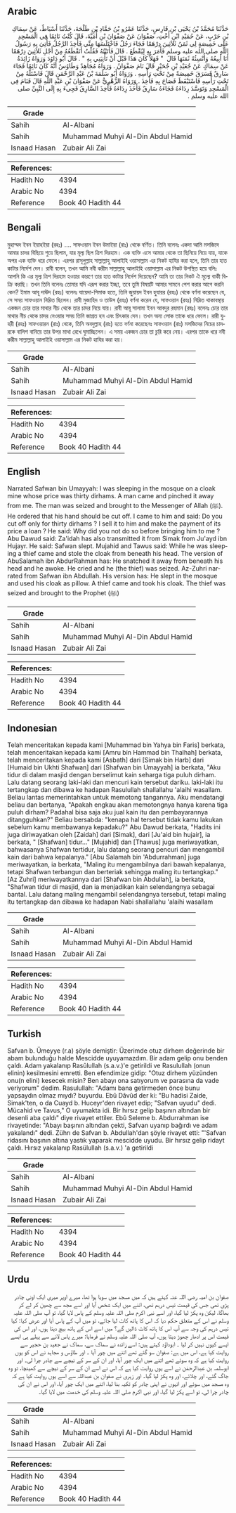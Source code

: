 ## Arabic


<div dir="rtl" lang="ar" style={{fontSize:'larger',backgroundColor:'#f8f9fa',padding:20}}>
حَدَّثَنَا مُحَمَّدُ بْنُ يَحْيَى بْنِ فَارِسٍ، حَدَّثَنَا عَمْرُو بْنُ حَمَّادِ بْنِ طَلْحَةَ، حَدَّثَنَا أَسْبَاطٌ، عَنْ سِمَاكِ بْنِ حَرْبٍ، عَنْ حُمَيْدِ ابْنِ أُخْتِ، صَفْوَانَ عَنْ صَفْوَانَ بْنِ أُمَيَّةَ، قَالَ كُنْتُ نَائِمًا فِي الْمَسْجِدِ عَلَى خَمِيصَةٍ لِي ثَمَنُ ثَلاَثِينَ دِرْهَمًا فَجَاءَ رَجُلٌ فَاخْتَلَسَهَا مِنِّي فَأُخِذَ الرَّجُلُ فَأُتِيَ بِهِ رَسُولُ اللَّهِ صلى الله عليه وسلم فَأَمَرَ بِهِ لِيُقْطَعَ ‏.‏ قَالَ فَأَتَيْتُهُ فَقُلْتُ أَنَقْطَعُهُ مِنْ أَجْلِ ثَلاَثِينَ دِرْهَمًا أَنَا أَبِيعُهُ وَأُنْسِئُهُ ثَمَنَهَا قَالَ ‏ "‏ فَهَلاَّ كَانَ هَذَا قَبْلَ أَنْ تَأْتِيَنِي بِهِ ‏"‏ ‏.‏ قَالَ أَبُو دَاوُدَ وَرَوَاهُ زَائِدَةُ عَنْ سِمَاكٍ عَنْ جُعَيْدِ بْنِ جُحَيْرٍ قَالَ نَامَ صَفْوَانُ ‏.‏ وَرَوَاهُ مُجَاهِدٌ وَطَاوُسٌ أَنَّهُ كَانَ نَائِمًا فَجَاءَ سَارِقٌ فَسَرَقَ خَمِيصَةً مِنْ تَحْتِ رَأْسِهِ ‏.‏ وَرَوَاهُ أَبُو سَلَمَةَ بْنُ عَبْدِ الرَّحْمَنِ قَالَ فَاسْتَلَّهُ مِنْ تَحْتِ رَأْسِهِ فَاسْتَيْقَظَ فَصَاحَ بِهِ فَأُخِذَ ‏.‏ وَرَوَاهُ الزُّهْرِيُّ عَنْ صَفْوَانَ بْنِ عَبْدِ اللَّهِ قَالَ فَنَامَ فِي الْمَسْجِدِ وَتَوَسَّدَ رِدَاءَهُ فَجَاءَهُ سَارِقٌ فَأَخَذَ رِدَاءَهُ فَأُخِذَ السَّارِقُ فَجِيءَ بِهِ إِلَى النَّبِيِّ صلى الله عليه وسلم ‏.‏
</div>
<div style={{backgroundColor:'#f8f9fa',padding:20, marginBottom: 10}}><table> <thead> <tr> <th>Grade</th> <th></th> </tr> </thead> <tbody> <tr><td>Sahih</td><td>Al-Albani</td></tr><tr><td>Sahih</td><td>Muhammad Muhyi Al-Din Abdul Hamid</td></tr><tr><td>Isnaad Hasan</td><td>Zubair Ali Zai</td></tr></tbody></table><table> <thead> <tr> <th>References:</th> <th></th> </tr> </thead> <tbody><tr><td>Hadith No</td><td>4394</td></tr><tr><td>Arabic No</td><td>4394</td></tr><tr><td>Reference</td><td>Book 40 Hadith 44</td></tr></tbody></table></div>

## Bengali


<div dir="ltr" lang="bn" style={{fontSize:'larger',backgroundColor:'#f8f9fa',padding:20}}>
মুহাম্মদ ইবন ইয়াহইয়া (রহঃ) .... সাফওয়ান ইবন উমাইয়া (রাঃ) থেকে বর্ণিত। তিনি বলেনঃ একদা আমি মসজিদে আমার চাদর বিছিয়ে শুয়ে ছিলাম, যার মূল্য ছিল ত্রিশ দিরহাম। এক ব্যক্তি এসে আমার থেকে তা ছিনিয়ে নিয়ে যায়, যাকে অপর এক ব্যক্তি ধরে ফেলে। এরপর রাসূলুল্লাহ সাল্লাল্লাহু আলাইহি ওয়াসাল্লাম এর নিকট হাযির করা হলে, তিনি তার হাত কাটার নির্দেশ দেন। রাবী বলেন, তখন আমি নবী করীম সাল্লাল্লাহু আলাইহি ওয়াসাল্লাম এর নিকট উপস্থিত হয়ে বলিঃ আপনি কি এর মূল্য ত্রিশ দিরহাম হওয়ার কারণে তার হাত কাটার নির্দেশ দিয়েছেন? আমি তা তার নিকট ঐ মূল্যে বাকী বিক্রি করছি। তখন তিনি বলেনঃ তোমার যদি এরূপ করার ইচ্ছা, তবে তুমি বিষয়টি আমার সামনে পেশ করার আগে করনি কেন? ইমাম আবূ দাঊদ (রহঃ) বলেনঃ যায়েদা-সিমাক হতে, তিনি জুয়ায়দ ইবন হুযায়র (রহঃ) থেকে বর্ণনা করেছেন যে, সে সময় সাফওয়ান নিদ্রিত ছিলেন। রাবী মুজাহিদ ও তাউস (রহঃ) বর্ণনা করেন যে, সাফওয়ান (রহঃ) নিদ্রিত থাকাবস্থায় একজন চোর তার মাথার নীচ থেকে তার চাদর নিয়ে যায়। রাবী আবূ সালামা ইবন আবদুর রহমান (রহঃ) বলেনঃ চোর তার মাথার নীচ থেকে চাদর নেওয়ার সময় তিনি জাগ্রত হন এবং চিৎকার দেন। তখন অন্য লোক তাকে ধরে ফেলে। রারী যুহরী (রহঃ) সাফওয়ারন (রাঃ) থেকে, তিনি অবদুল্লাহ (রাঃ) হতে বর্ণনা করেছেনঃ সাফওয়ান (রাঃ) মসজিদের নিচের চাদরকে বালিশ বানিয়ে তার উপর মাথা রেখে ঘুমাচ্ছিলেন। এ সময় একজন চোর তা চুরি করে নেয়। এরপর তাকে ধরে নবী করীম সাল্লাল্লাহু আলাইহি ওয়াসাল্লাম এর নিকট হাযির করা হয়।
</div>
<div style={{backgroundColor:'#f8f9fa',padding:20, marginBottom: 10}}><table> <thead> <tr> <th>Grade</th> <th></th> </tr> </thead> <tbody> <tr><td>Sahih</td><td>Al-Albani</td></tr><tr><td>Sahih</td><td>Muhammad Muhyi Al-Din Abdul Hamid</td></tr><tr><td>Isnaad Hasan</td><td>Zubair Ali Zai</td></tr></tbody></table><table> <thead> <tr> <th>References:</th> <th></th> </tr> </thead> <tbody><tr><td>Hadith No</td><td>4394</td></tr><tr><td>Arabic No</td><td>4394</td></tr><tr><td>Reference</td><td>Book 40 Hadith 44</td></tr></tbody></table></div>

## English


<div dir="ltr" lang="en" style={{fontSize:'larger',backgroundColor:'#f8f9fa',padding:20}}>
Narrated Safwan bin Umayyah: I was sleeping in the mosque on a cloak mine whose price was thirty dirhams. A man came and pinched it away from me. The man was seized and brought to the Messenger of Allah (ﷺ). He ordered that his hand should be cut off. I came to him and said: Do you cut off only for thirty dirhams ? I sell it to him and make the payment of its price a loan ? He said: Why did you not do so before bringing him to me ? Abu Dawud said: Za'idah has also transmitted it from Simak from Ju'ayd ibn Hujayr. He said: Safwan slept. Mujahid and Tawus said: While he was sleeping a thief came and stole the cloak from beneath his head. The version of AbuSalamah ibn AbdurRahman has: He snatched it away from beneath his head and he awoke. He cried and he (the thief) was seized. Az-Zuhri narrated from Safwan ibn Abdullah. His version has: He slept in the mosque and used his cloak as pillow. A thief came and took his cloak. The thief was seized and brought to the Prophet (ﷺ)
</div>
<div style={{backgroundColor:'#f8f9fa',padding:20, marginBottom: 10}}><table> <thead> <tr> <th>Grade</th> <th></th> </tr> </thead> <tbody> <tr><td>Sahih</td><td>Al-Albani</td></tr><tr><td>Sahih</td><td>Muhammad Muhyi Al-Din Abdul Hamid</td></tr><tr><td>Isnaad Hasan</td><td>Zubair Ali Zai</td></tr></tbody></table><table> <thead> <tr> <th>References:</th> <th></th> </tr> </thead> <tbody><tr><td>Hadith No</td><td>4394</td></tr><tr><td>Arabic No</td><td>4394</td></tr><tr><td>Reference</td><td>Book 40 Hadith 44</td></tr></tbody></table></div>

## Indonesian


<div dir="ltr" lang="id" style={{fontSize:'larger',backgroundColor:'#f8f9fa',padding:20}}>
Telah menceritakan kepada kami [Muhammad bin Yahya bin Faris] berkata, telah menceritakan kepada kami [Amru bin Hammad bin Thalhah] berkata, telah menceritakan kepada kami [Asbath] dari [Simak bin Harb] dari [Humaid bin Ukhti Shafwan] dari [Shafwan bin Umayyah] ia berkata, "Aku tidur di dalam masjid dengan berselimut kain seharga tiga puluh dirham. Lalu datang seorang laki-laki dan mencuri kain tersebut dariku. laki-laki itu tertangkap dan dibawa ke hadapan Rasulullah shallallahu 'alaihi wasallam. Beliau lantas memerintahkan untuk memotong tangannya. Aku mendatangi beliau dan bertanya, "Apakah engkau akan memotongnya hanya karena tiga puluh dirham? Padahal bisa saja aku jual kain itu dan pembayarannya ditangguhkan?" Beliau bersabda: "kenapa hal tersebut tidak kamu lakukan sebelum kamu membawanya kepadaku?" Abu Dawud berkata, "Hadits ini juga diriwayatkan oleh [Zaidah] dari [Simak], dari [Ju'aid bin hujair], ia berkata, " [Shafwan] tidur…" [Mujahid] dan [Thawus] juga meriwayatkan, bahwasanya Shafwan tertidur, lalu datang seorang pencuri dan mengambil kain dari bahwa kepalanya." [Abu Salamah bin 'Abdurrahman] juga meriwayatkan, ia berkata, "Maling itu mengambilnya dari bawah kepalanya, tetapi Shafwan terbangun dan berteriak sehingga maling itu tertangkap." [Az Zuhri] meriwayatkannya dari [Shafwan bin Abdullah], ia berkata, "Shafwan tidur di masjid, dan ia menjadikan kain selendangnya sebagai bantal. Lalu datang maling mengambil selendangnya tersebut, tetapi maling itu tertangkap dan dibawa ke hadapan Nabi shallallahu 'alaihi wasallam
</div>
<div style={{backgroundColor:'#f8f9fa',padding:20, marginBottom: 10}}><table> <thead> <tr> <th>Grade</th> <th></th> </tr> </thead> <tbody> <tr><td>Sahih</td><td>Al-Albani</td></tr><tr><td>Sahih</td><td>Muhammad Muhyi Al-Din Abdul Hamid</td></tr><tr><td>Isnaad Hasan</td><td>Zubair Ali Zai</td></tr></tbody></table><table> <thead> <tr> <th>References:</th> <th></th> </tr> </thead> <tbody><tr><td>Hadith No</td><td>4394</td></tr><tr><td>Arabic No</td><td>4394</td></tr><tr><td>Reference</td><td>Book 40 Hadith 44</td></tr></tbody></table></div>

## Turkish


<div dir="ltr" lang="tr" style={{fontSize:'larger',backgroundColor:'#f8f9fa',padding:20}}>
Safvan b. Ümeyye (r.a) şöyle demiştir: Üzerimde otuz dirhem değerinde bir abam bulunduğu halde Mescidde uyuyamazdım. Bir adam gelip onu benden çaldı. Adam yakalanıp Rasûlullah (s.a.v.)'e getirildi ve Rasulullah (onun elinin) kesilmesini emretti. Ben efendimize gidip: "Otuz dirhem yüzünden onu(n elini) kesecek misin? Ben abayı ona satıyorum ve parasına da vade veriyorum" dedim. Rasulullah: "Adamı bana getirmeden önce bunu yapsaydın olmaz mıydı? buyurdu. Ebû Dâvûd der ki: "Bu hadisi Zaide, Simak'ten, o da Cuayd b. Huceyr'den rivayet edip; "Safvan uyudu" dedi. Mücahid ve Tavus," O uyumakta idi. Bir hırsız gelip başının altından bir desenli aba çaldı" diye rivayet ettiler. Ebû Seleme b. Abdurrahman ise rivayetinde: "Abayı başının altından çekti, Safvan uyanıp bağırdı ve adam yakalandı" dedi. Zührı de Safvan b. Abdullah'dan şöyle ri­vayet etti: "'Safvan ridasını başının altına yastık yaparak mescidde uyudu. Bir hırsız gelip ridayt çaldı. Hırsız yakalanıp Rasülullah (s.a.v.) 'a getirildi
</div>
<div style={{backgroundColor:'#f8f9fa',padding:20, marginBottom: 10}}><table> <thead> <tr> <th>Grade</th> <th></th> </tr> </thead> <tbody> <tr><td>Sahih</td><td>Al-Albani</td></tr><tr><td>Sahih</td><td>Muhammad Muhyi Al-Din Abdul Hamid</td></tr><tr><td>Isnaad Hasan</td><td>Zubair Ali Zai</td></tr></tbody></table><table> <thead> <tr> <th>References:</th> <th></th> </tr> </thead> <tbody><tr><td>Hadith No</td><td>4394</td></tr><tr><td>Arabic No</td><td>4394</td></tr><tr><td>Reference</td><td>Book 40 Hadith 44</td></tr></tbody></table></div>

## Urdu


<div dir="rtl" lang="ur" style={{fontSize:'larger',backgroundColor:'#f8f9fa',padding:20}}>
صفوان بن امیہ رضی اللہ عنہ کہتے ہیں کہ میں مسجد میں سویا ہوا تھا، میرے اوپر میری ایک اونی چادر پڑی تھی جس کی قیمت تیس درہم تھی، اتنے میں ایک شخص آیا اور اسے مجھ سے چھین کر لے کر بھاگا، لیکن وہ پکڑ لیا گیا، اور اسے نبی اکرم صلی اللہ علیہ وسلم کے پاس لایا گیا، تو آپ صلی اللہ علیہ وسلم نے اس کے متعلق حکم دیا کہ اس کا ہاتھ کاٹ لیا جائے، تو میں آپ کے پاس آیا اور عرض کیا: کیا تیس درہم کی وجہ سے آپ اس کا ہاتھ کاٹ ڈالیں گے؟ میں اسے اس کے ہاتھ بیچ دیتا ہوں، اور اس کی قیمت اس پر ادھار چھوڑ دیتا ہوں، آپ صلی اللہ علیہ وسلم نے فرمایا: میرے پاس لانے سے پہلے ہی ایسے ایسے کیوں نہیں کر لیا ۔ ابوداؤد کہتے ہیں: اسے زائدہ نے سماک سے، سماک نے جعید بن حجیر سے روایت کیا ہے، اس میں ہے: صفوان سو گئے تھے اتنے میں چور آیا ۔ اور طاؤس و مجاہد نے اس کو یوں روایت کیا ہے کہ وہ سوئے تھے اتنے میں ایک چور آیا، اور ان کے سر کے نیچے سے چادر چرا لی۔ اور ابوسلمہ بن عبدالرحمٰن نے اسے یوں روایت کیا ہے کہ اس نے اسے ان کے سر کے نیچے سے کھینچا، تو وہ جاگ گئے، اور چلائے، اور وہ پکڑ لیا گیا۔ اور زہری نے صفوان بن عبداللہ سے اسے یوں روایت کیا ہے کہ وہ مسجد میں سوئے اور انہوں نے اپنی چادر کو تکیہ بنا لیا، اتنے میں ایک چور آیا، اور اس نے ان کی چادر چرا لی، تو اسے پکڑ لیا گیا، اور نبی اکرم صلی اللہ علیہ وسلم کی خدمت میں لایا گیا۔
</div>
<div style={{backgroundColor:'#f8f9fa',padding:20, marginBottom: 10}}><table> <thead> <tr> <th>Grade</th> <th></th> </tr> </thead> <tbody> <tr><td>Sahih</td><td>Al-Albani</td></tr><tr><td>Sahih</td><td>Muhammad Muhyi Al-Din Abdul Hamid</td></tr><tr><td>Isnaad Hasan</td><td>Zubair Ali Zai</td></tr></tbody></table><table> <thead> <tr> <th>References:</th> <th></th> </tr> </thead> <tbody><tr><td>Hadith No</td><td>4394</td></tr><tr><td>Arabic No</td><td>4394</td></tr><tr><td>Reference</td><td>Book 40 Hadith 44</td></tr></tbody></table></div>